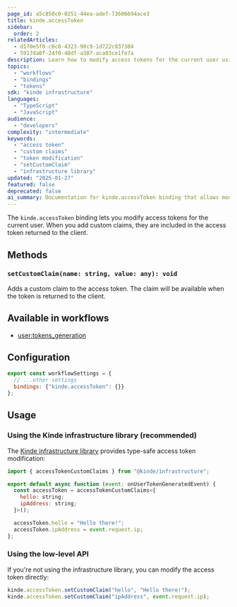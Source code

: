 ```yaml
---
page_id: a5c850c0-0251-44ea-adef-73606694ace3
title: kinde.accessToken
sidebar:
  order: 2
relatedArticles:
  - d170e5f0-c6c0-4323-90c9-1d722c837384
  - 5917da0f-24f0-48df-a387-aca03ce1fe7a
description: Learn how to modify access tokens for the current user using the kinde.accessToken binding, including adding custom claims that are included in the token returned to the client.
topics:
  - "workflows"
  - "bindings"
  - "tokens"
sdk: "kinde infrastructure"
languages:
  - "TypeScript"
  - "JavaScript"
audience:
  - "developers"
complexity: "intermediate"
keywords:
  - "access token"
  - "custom claims"
  - "token modification"
  - "setCustomClaim"
  - "infrastructure library"
updated: "2025-01-27"
featured: false
deprecated: false
ai_summary: Documentation for kinde.accessToken binding that allows modification of access tokens with custom claims using setCustomClaim method and infrastructure library.
---
```


The `kinde.accessToken` binding lets you modify access tokens for the current user. When you add custom claims, they are included in the access token returned to the client.

## Methods

### `setCustomClaim(name: string, value: any): void`

Adds a custom claim to the access token. The claim will be available when the token is returned to the client.

## Available in workflows

- [user:tokens_generation](/workflows/example-workflows/user-token-generation/)

## Configuration

```js
export const workflowSettings = {
  // ...other settings
  bindings: {"kinde.accessToken": {}}
};
```

## Usage

### Using the Kinde infrastructure library (recommended)

The [Kinde infrastructure library](https://github.com/kinde-oss/infrastructure) provides type-safe access token modification:

```js
import { accessTokenCustomClaims } from "@kinde/infrastructure";

export default async function (event: onUserTokenGeneratedEvent) {
  const accessToken = accessTokenCustomClaims<{
    hello: string;
    ipAddress: string;
  }>();

  accessToken.hello = "Hello there!";
  accessToken.ipAddress = event.request.ip;
};
```

### Using the low-level API

If you're not using the infrastructure library, you can modify the access token directly:

```js
kinde.accessToken.setCustomClaim("hello", "Hello there!");
kinde.accessToken.setCustomClaim("ipAddress", event.request.ip);
```
